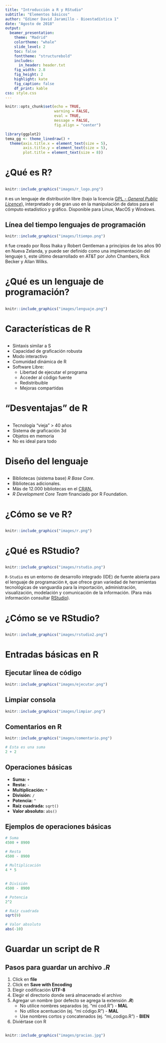 ```yaml
---
title: "Introducción a R y RStudio"
subtitle: "Elementos básicos"
author: "Edimer David Jaramillo - Bioestadística 1"
date: "Agosto de 2018"
output: 
  beamer_presentation:
    theme: "Madrid"
    colortheme: "whale"
    slide_level: 2
    toc: false
    fonttheme: "structurebold"
    includes:
      in_header: header.txt
    fig_width: 2.8
    fig_height: 2
    highlight: kate
    fig_caption: false
    df_print: kable
css: style.css       
---
```


```r
knitr::opts_chunk$set(echo = TRUE,
                      warning = FALSE,
                      eval = TRUE,
                      message = FALSE,
                      fig.align = "center")

library(ggplot2)
tema_gg <- theme_linedraw() +
  theme(axis.title.x = element_text(size = 5),
        axis.title.y = element_text(size = 5),
        plot.title = element_text(size = 8))
```

# ¿Qué es R?

##

```r
knitr::include_graphics("images/r_logo.png")
```

`R` es un lenguaje de distribución libre (bajo la licencia [GPL - *General Public Licence*](https://en.wikipedia.org/wiki/GNU_General_Public_License)), interpretado y de gran uso en la manipulación de datos para el cómputo estadístico y gráfico. Disponible para Linux, MacOS y Windows.

## Línea del tiempo lenguajes de programación

```r
knitr::include_graphics("images/ltiempo.png")
```

`R` fue creado por Ross Ihaka y Robert Gentleman a principios de los años 90 en Nueva Zelanda, y puede ser definido como una implementación del lenguaje `S`, este último desarrollado en AT&T por John Chambers, Rick Becker y Allan Wilks.

# ¿Qué es un lenguaje de programación?

##

```r
knitr::include_graphics("images/lenguaje.png")
```

# Características de R

##

- Sintaxis similar a S
- Capacidad de graficación robusta
- Modo interactivo
- Comunidad dinámica de R
- Software Libre:
    - Libertad de ejecutar el programa
    - Acceder al código fuente
    - Redistribuible
    - Mejoras compartidas
    
# "Desventajas" de R

##

- Tecnología "vieja" > 40 años
- Sistema de graficación 3d
- Objetos en memoria
- No es ideal para todo

# Diseño del lenguaje

##

- Bibliotecas (sistema base) _R Base Core_.
- Bibliotecas adicionales.
- Más de 12.000 bibliotecas en el [CRAN.](https://cran.r-project.org/)
- _R Development Core Team_ financiado por R Foundation.

# ¿Cómo se ve R?

##

```r
knitr::include_graphics("images/r.png")
```

# ¿Qué es RStudio? 

##

```r
knitr::include_graphics("images/rstudio.png")
```

`R-Studio` es un entorno de desarrollo integrado (IDE) de fuente abierta para el lenguaje de programación `R`, que ofrece gran variedad de herramientas tecnológicas de vanguardia para la importación, administración, visualización, modelación y comunicación de la información. (Para más información consultar [RStudio](https://www.rstudio.com/)).

# ¿Cómo se ve RStudio? 

##

```r
knitr::include_graphics("images/rstudio2.png")
```

# Entradas básicas en R

## Ejecutar línea de código

```r
knitr::include_graphics("images/ejecutar.png")
```

## Limpiar consola

```r
knitr::include_graphics("images/limpiar.png")
```

## Comentarios en R

```r
knitr::include_graphics("images/comentario.png")
```

```r
# Esta es una suma
2 + 2
```

## Operaciones básicas

  - **Suma:** `+`
  - **Resta:** `-`
  - **Multiplicación:** `*`
  - **División:** `/`
  - **Potencia:** `^`
  - **Raíz cuadrada:** `sqrt()`
  - **Valor absoluto:** `abs()`
  
## Ejemplos de operaciones básicas

```r
# Suma
4500 + 8900
```

```r
# Resta
4500 - 8900
```

```r
# Multiplicación
4 * 5
```

##

```r
# División
4500 - 8900
```

```r
# Potencia
2^2
```

```r
# Raíz cuadrada
sqrt(9)
```

```r
# Valor absoluto
abs(-10)
```

# Guardar un script de R

## Pasos para guardar un archivo ***.R***

  1. Click en **file**
  2. Click en **Save with Encoding**
  3. Elegir codificación **UTF-8**
  4. Elegir el directorio donde será almacenado el archivo
  5. Agregar un nombre (por defecto se agrega la extensión ***.R***)
      + No utilice nombres separados (ej. "mi cod.R") - **MAL**
      + No utilice acentuación (ej. "mi código.R") - **MAL**
      + Use nombres cortos y concatenados (ej. "mi_codigo.R") - **BIEN**
  6. Diviértase con R    

## 

```r
knitr::include_graphics("images/gracias.jpg")
```